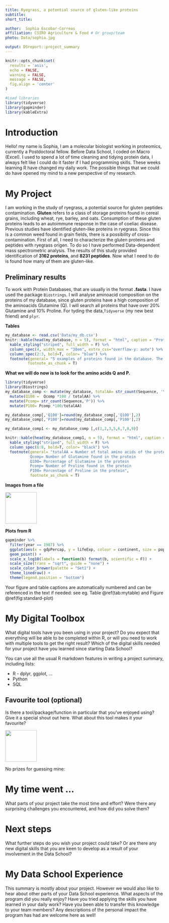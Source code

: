 ```yaml
---
title: Ryegrass, a potential source of gluten-like proteins
subtitle: 
short_title: 

author:  Sophia Escobar-Correas
affiliation: CSIRO Agriculture & Food # Or group/team
photo: Data/sophia.jpg

output: DSreport::project_summary
---
```

```r
knitr::opts_chunk$set(
  results = 'asis',
  echo = FALSE,
  warning = FALSE,
  message = FALSE,
  fig.align = 'center'
)

#Load libraries
library(tidyverse)
library(gapminder)
library(kableExtra)
```


# Introduction
Hello! my name is Sophia, I am a molecular biologist working in proteomics, currently a Postdoctoral fellow.  Before Data School, I coded on Macro (Excel). I used to spend a lot of time cleaning and tidying protein data, I always felt like I could do it faster if I had programming skills. These weeks learning R have changed my daily work. The possible things that we could do have opened my mind to a new perspective of my research.

# My Project
I am working in the study of ryegrass, a potential source for gluten peptides contamination. **Gluten** refers to a class of storage proteins found in cereal grains, including wheat, rye, barley, and oats. Consumption of these gluten proteins leads to an autoimmune response in the case of coeliac disease. Previous studies have identified gluten-like proteins in ryegrass. Since this is a common weed found in grain fields, there is a possibility of cross-contamination. First of all, I need to characterize the gluten proteins and peptides with ryegrass origen. To do so I have performed Data-dependent mass spectrometric analysis. The results of this study provided identification of **3162 proteins**, and **8231 peptides**. Now what I need to do is found how many of them are gluten-like.  


## Preliminary results
To work with Protein Databases, that are usually in the format **.fasta**. I have used the package `Biostrings`. I will analyse aminoacid composition on the proteins of my database, since gluten proteins have a high composition of the aminoacids Glutamine (Q). I will search all proteins that have over 20% Glutamine and 10% Proline.
For tyding the data,`Tidyverse` (my new best friend) and `plyr`. 


**Tables**
```r
my_database <- read.csv('Data/my_db.csv') 
knitr::kable(head(my_database, n = 5), format = "html", caption = "Protein Database") %>% 
  kable_styling("striped", full_width = F) %>%
  column_spec(4, width_max = "30em", extra_css="overflow-y: auto") %>% 
  column_spec(2:3, bold=T, color= "blue") %>% 
  footnote(general= "5 examples of proteins found in the database. The column Sequence indicates the amino acids (letter code) that make up each protein.",
          footnote_as_chunk = T)
```

**What we will do now is to look for the amino acids Q and P.**
```r
library(tidyverse)
library(Biostrings)
my_database_comp <- mutate(my_database, totalAA= str_count(Sequence, '\\w'), Qcomp= str_count(Sequence,'Q')) %>% 
  mutate(Q100 =  Qcomp *100 / totalAA) %>% 
  mutate(Pcomp= str_count(Sequence,'P')) %>% 
  mutate(P100= Pcomp *100/totalAA)

my_database_comp[,'Q100']=round(my_database_comp[,'Q100'],2)
my_database_comp[,'P100']=round(my_database_comp[,'P100'],2)
```
```r
my_database_comp1 <- my_database_comp [,c(1,2,3,5,6,7,8,9)]
```
```r
knitr::kable(head(my_database_comp1, n = 5), format = "html", caption = "Aminoacid composition") %>% 
  kable_styling("striped", full_width = F) %>%
  column_spec(6:8, bold=T, color= "black") %>% 
  footnote(general= "totalAA = Number of total amino acids of the protein
           Qcomp= Number of Glutamine found in the protein 
           Q100= Porcentage of Glutamine in the protein
           Pcomp= Number of Proline found in the protein 
           P100= Porcentage of Proline in the protein",
           footnote_as_chunk = T)
```

**Images from a file**

![](resources/img/tidyverse.png){width=100px}

**Plots from R**
```r
gapminder %>% 
  filter(year == 1987) %>% 
  ggplot(aes(x = gdpPercap, y = lifeExp, colour = continent, size = pop)) +
  geom_point() +
  scale_x_log10(labels = function(b) format(b, scientific = F)) +
  scale_size(trans = "sqrt", guide = "none") +
  scale_color_brewer(palette = "Set1") +
  theme_linedraw() +
  theme(legend.position = "bottom")
```

Your figure and table captions are automatically numbered and can be referenced in the text
if needed: see eg. Table \@ref(tab:mytable) and Figure \@ref(fig:standard-plot)

# My Digital Toolbox

What digital tools have you been using in your project? Do you expect that everything will be able 
to be completed within R, or will you need to work with multiple tools to get the right result?
Which of the digital skills needed for your project have you learned since starting Data School?

You can use all the usual R markdown features in writing a project summary, including lists:

* R - dplyr, ggplot, ...
* Python
* SQL

## Favourite tool (optional)

Is there a tool/package/function in particular that you've enjoyed using? Give it a special shout out here. What about this tool makes it your favourite?

![](https://raw.githubusercontent.com/tidyverse/ggplot2/master/man/figures/logo.png){.pull-right width=100px}

No prizes for guessing mine:

# My time went ...

What parts of your project take the most time and effort? Were there any surprising challenges you
encountered, and how did you solve them?

# Next steps

What further steps do you wish your project could take? Or are there any new digital skills that you
are keen to develop as a result of your involvement in the Data School?

# My Data School Experience

This summary is mostly about your project. However we would also like to hear about other
parts of your Data School experience. What aspects of the program did you really enjoy? Have you
tried applying the skills you have learned in your daily work? Have you been able to transfer this 
knowledge to your team members? Any descriptions of the personal impact the program has 
had are welcome here as well!
